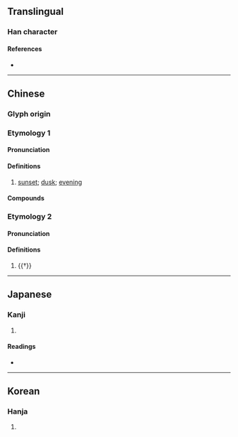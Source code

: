 {{character info}}
==Translingual==

===Han character===
{{Han char|rn=72|rad=日|as=03|sn=7|four=61040|canj=AMJ,XAMJ|ids=⿰日干}}

====References====
* {{Han ref|kx=0490.050|dkj=13751|dj=0851.060|hdz=21486.070|uh=65F0|ud=26096|bh=CAF8|bd=51960}}

----

==Chinese==
{{zh-forms}}

===Glyph origin===
{{Han etym}}

===Etymology 1===

====Pronunciation====
{{zh-pron
|m=gàn
|c=gon3
|mc=y
|oc=y
|ma=
|cat=n
}}

====Definitions====
{{zh-hanzi}}

# {{lb|zh|literary}} [[sunset]]; [[dusk]]; [[evening]]

====Compounds====
{{zh-der|宵衣旰食|宵旰圖治|宵旰焦勞|宵旰憂勞|宵旰|旰食宵衣|旰食|皓旰|日旰|旰食之勞|日旰忘食}}

===Etymology 2===

====Pronunciation====
{{zh-pron
|m=hàn
|cat=
}}

====Definitions====
{{zh-hanzi}}

# {{†}} {{zh-only|旰旰|[[grand]]; [[splendid]]}}

----

==Japanese==

===Kanji===
{{ja-kanji|grade=|rs=日03}}

# {{rfdef|ja|sort=日03}}

====Readings====
* {{ja-readings|on=[[かん]] (kan)|kun=[[くれる]] (kureru)}}

----

==Korean==

===Hanja===
{{ko-hanja|hangeul=간|eumhun=|rv=gan|mr=kan|y=kan}}

# {{rfdef|ko|sort=日03}}